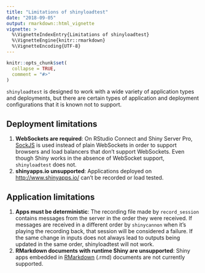 ```yaml
---
title: "Limitations of shinyloadtest"
date: "2018-09-05"
output: rmarkdown::html_vignette
vignette: >
  %\VignetteIndexEntry{Limitations of shinyloadtest}
  %\VignetteEngine{knitr::rmarkdown}
  %\VignetteEncoding{UTF-8}
---
```


```r
knitr::opts_chunk$set(
  collapse = TRUE,
  comment = "#>"
)
```

`shinyloadtest` is designed to work with a wide variety of application types and deployments, but there are certain types of application and deployment configurations that it is known not to support.

## Deployment limitations

1. **WebSockets are required**: On RStudio Connect and Shiny Server Pro, [SockJS](https://github.com/sockjs/sockjs-client) is used instead of plain WebSockets in order to support browsers and load balancers that don't support WebSockets. Even though Shiny works in the absence of WebSocket support, `shinyloadtest` does not.
1. **shinyapps.io unsupported**: Applications deployed on [http://www.shinyapps.io/](http://www.shinyapps.io/) can't be recorded or load tested.

## Application limitations

1. **Apps must be deterministic**: The recording file made by `record_session` contains messages from the server in the order they were received. If messages are received in a different order by `shinycannon` when it's playing the recording back, that session will be considered a failure. If the same change in inputs does not always lead to outputs being updated in the same order, shinyloadtest will not work.
1. **RMarkdown documents with runtime Shiny are unsupported**: Shiny apps embedded in [RMarkdown](https://rmarkdown.rstudio.com/) (.rmd) documents are not currently supported.
